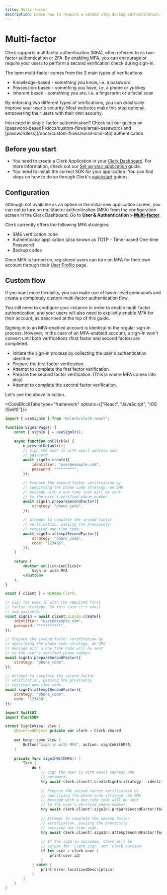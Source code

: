 ```yaml
---
title: Multi-factor
description: Learn how to require a second step during authentication.
---
```


# Multi-factor

Clerk supports multifactor authentication (MFA), often referred to as two-factor authentication or 2FA. By enabling MFA, you can encourage or require your users to perform a second verification check during sign-in.

The term multi-factor comes from the 3 main types of verifications:

- Knowledge-based - something you know, i.e. a password
- Possession-based - something you have, i.e. a phone or yubikey
- Inherent based - something you are, i.e. a fingerprint or a facial scan

By enforcing two different types of verifications, you can drastically improve your user's security. Most websites make this step optional, empowering their users with their own security.

<Callout type="info">
  Interested in single-factor authentication? Check out our guides on [password-based](/docs/custom-flows/email-password) and [passwordless](/docs/custom-flows/email-sms-otp) authentication.
</Callout>

## Before you start

- You need to create a Clerk Application in your [Clerk Dashboard](https://dashboard.clerk.com/). For more information, check out our [Set up your application](/docs/quickstarts/setup-clerk) guide.
- You need to install the correct SDK for your application. You can find steps on how to do so through Clerk's [quickstart](/docs/quickstarts/overview) guides.

## Configuration

Although not available as an option in the initial new application screen, you can opt to turn on multifactor authentication (MFA) from the configuration screen in the Clerk Dashboard. Go to **User & Authentication > [Multi-factor](https://dashboard.clerk.com/last-active?path=user-authentication/multi-factor)**.

Clerk currently offers the following MFA strategies:

- SMS verification code
- Authenticator application (also known as TOTP - Time-based One-time Password)
- Backup codes

<Images
width={3024}
height={1652}
src="/docs/images/custom-flows/multifactor.jpg"
alt="The 'Multi-factor' tab under the 'User & Authentication' section of the Clerk Dashboard."
/>

Once MFA is turned on, registered users can turn on MFA for their own account through their [User Profile](/docs/account-portal/user-profile-org-profile#user-profile) page.

## Custom flow

If you want more flexibility, you can make use of lower-level commands and create a completely custom multi-factor authentication flow.

<Callout type="warning">
  You still need to configure your instance in order to enable mutli-factor authentication, and your users will also need to explicitly enable MFA for their account, as described at the top of this guide.
</Callout>

Signing in to an MFA-enabled account is identical to the regular sign-in process. However, in the case of an MFA-enabled account, a sign-in won't convert until both verifications (first factor and second factor) are completed.

- Initiate the sign-in process by collecting the user's authentication identifier.
- Prepare the first factor verification.
- Attempt to complete the first factor verification.
- Prepare the second factor verification. (This is where MFA comes into play)
- Attempt to complete the second factor verification.

Let's see the above in action.

<CodeBlockTabs type="framework" options={["React", "JavaScript", "IOS (Swift)"]}>
```jsx
import { useSignIn } from "@clerk/clerk-react";

function SignInPage() {
    const { signIn } = useSignIn();
    
    async function onClick(e) {
        e.preventDefault();
        // Sign the user in with email address and 
        // password.
        await signIn.create({
            identifier: "user@example.com",
            password: "********",
        });
        
        // Prepare the second factor verification by 
        // specifying the phone code strategy. An SMS 
        // message with a one-time code will be sent 
        // to the user's verified phone number.
        await signIn.prepareSecondFactor({ 
            strategy: "phone_code", 
        });
        
        // Attempt to complete the second factor 
        // verification, passing the previously 
        // received one-time code.
        await signIn.attemptSecondFactor({ 
            strategy: "phone_code", 
            code: "123456", 
        });
    }
    
    return (
        <button onClick={onClick}>
            Sign in with MFA
        </button>
    );
}
```

```js
const { client } = window.Clerk;

// Sign the user in with the required first 
// factor strategy. In this case it's email 
// and password.
const signIn = await client.signIn.create({
    identifier: "user@example.com",
    password: "**********",
});

// Prepare the second factor verification by 
// specifying the phone code strategy. An SMS 
// message with a one-time code will be sent 
// to the user's verified phone number.
await signIn.prepareSecondFactor({
    strategy: "phone_code",
});

// Attempt to complete the second factor 
// verification, passing the previously 
// received one-time code.
await signIn.attemptSecondFactor({
    strategy: "phone_code",
    code: "123456",
});
```

```swift
import SwiftUI
import ClerkSDK

struct SignInView: View {
    @ObservedObject private var clerk = Clerk.shared
    
    var body: some View {
        Button("Sign in with MFA", action: signInWithMFA)
    }
    
    private func signInWithMFA() {
        Task {
            do {
                // Sign the user in with email address and
                // password.
                try await clerk.client?.createSignIn(strategy: .identifier("user@example.com", password: "********"))
                
                // Prepare the second factor verification by
                // specifying the phone code strategy. An SMS
                // message with a one-time code will be sent
                // to the user's verified phone number.
                try await clerk.client?.signIn?.prepareSecondFactor(for: .phoneCode)
                
                // Attempt to complete the second factor
                // verification, passing the previously
                // received one-time code.
                try await clerk.client?.signIn?.attemptSecondFactor(for: .phoneCode(code: "123456"))
                
                // If the sign in succeeds, there will be 
                // values for `clerk.user` and `clerk.session`
                if let user = clerk.user {
                    print(user.id)
                }
            } catch {
                print(error.localizedDescription)
            }
        }
    }
}
```
</CodeBlockTabs>